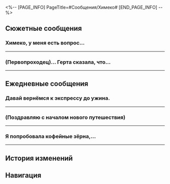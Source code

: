 <%-- [PAGE_INFO]
PageTitle=#Сообщения/Химеко#
[END_PAGE_INFO] --%>
{{Сообщение Инфобокс
|id          = 1003
|Изображение = Персонаж Химеко Иконка.png
|Тип         = Персонаж
|Отправитель = Химеко
|ПодписьСоо  = Проживу без воды, но не без кофе
|Фракция     = Звёздный экспресс
}}

==Сюжетные сообщения==
===Химеко, у меня есть вопрос...===
{{Сообщения
|условие_получения = 
|текст =
:'''(Первопроходец):''' Химеко, у меня есть вопрос...
:'''Химеко:''' Спрашивай, (Первопроходец).
:{Выбор} Экспресс приветствует новых членов команды?
::'''(Первопроходец):''' Экспресс принимает новеньких?
::'''Химеко:''' Новенькие? Ну конечно. Если они хотят путешествовать с нами, двери экспресса всегда будут открыты для них.
:{Выбор} Одна моя подруга хочет присоединиться...
::'''(Первопроходец):''' Просто... Одна моя подруга хочет присоединиться...
::'''Химеко:''' Новые члены команды? Ну конечно. Если они хотят путешествовать с нами, двери экспресса всегда будут открыты для них.
:{Выбор} Моя подруга хочет кофе...
::'''(Первопроходец):''' Одна моя подруга хочет попробовать твой кофе!
::'''Химеко:''' Э? Необычно, но у меня нет причин для отказа.
:'''Химеко:''' Но я бы хотела побольше узнать об этой твоей подруге.
:'''Химеко:''' Что это за человек?
:{Выбор} Она умная...
::'''(Первопроходец):''' Она умный и талантливый механик.
::'''Химеко:''' Неплохо, возможно, у нас будет много общего.
:{Выбор} Она свободолюбивая...
::'''(Первопроходец):''' Она рок-звезда со свободолюбивым характером.
::'''Химеко:''' Кажется, молодёжи такое нравится. Может быть, экспресс станет оживлённее.
:{Выбор} Не могу сказать...
::'''(Первопроходец):''' Она... Я не могу точно описать.
::'''Химеко:''' Не переживай. Многое можно узнать после проведённого вместе времени.
:'''Химеко:''' Я согласна разрешить твоей подруге присоединиться к нам.
:'''Химеко:''' Пусть собирает вещи. Наш экспресс всегда будет рад новым пассажирам.
:{Выбор} Спасибо, Химеко.
::'''(Первопроходец):''' Спасибо за понимание, Химеко.
:{Выбор} Спасибо, Химеко!
::'''(Первопроходец):''' Ясно! Спасибо, Химеко.
:'''Химеко:''' Не волнуйся. Если возникнут какие-то проблемы, не стесняйся сообщить мне.
}}
----

===(Первопроходец)... Герта сказала, что...===
{{Сообщения
|условие_получения = 
|текст =
:'''Химеко:''' (Первопроходец)... Герта сказала, что у неё кое-что для тебя есть. Она хочет, чтобы ты {{MC|ж=попробовала|м=попробовал}} войти в Виртуальную вселенную.
:'''Химеко:''' Она ещё спросила, не {{MC|ж=заблокировала|м=заблокировал}} ли ты её?
:'''Химеко:''' Сходи к ней. Похоже, она воодушевлена.
:{Выбор} Ладно.
::'''(Первопроходец):''' Ладно.
:{Выбор} Как-то страшно.
::'''(Первопроходец):''' Как-то страшно.
:'''Химеко:''' Ха-ха, всё в порядке. Она обещает тебя не задирать.
;{Принятая миссия: Смак}
}}
----

==Ежедневные сообщения==
===Давай вернёмся к экспрессу до ужина.===
{{Сообщения
|условие_получения = 
|текст=
:'''Химеко:''' Давай вернёмся к экспрессу до ужина.
:'''Химеко:''' Мы только что получили новую партию свежих продуктов. Тебе что-нибудь понравилось?
:{Выбор} Я не {{MC|ж=привередлива|м=привередлив}}. Мне нравится всё съедобное.
::'''(Первопроходец):''' Я не {{MC|ж=привередлива|м=привередлив}}. Мне нравится всё съедобное.
::'''Химеко:''' [[Файл:Стикер ГПП 07 Пом-Пом 07.png|80px|&lbrack;Недоумение&rbrack;]]
::'''Химеко:''' Ты говоришь, что не {{MC|ж=привередлива|м=привередлив}}, а Дань Хэн говорит, что ему всё равно... Думаю, я просто буду готовить то, что захочу.
::'''Химеко:''' Сегодняшнее меню:<br />Пом-Пом: Хрустящий рассыпчатый пирог Пом-Пом<br />Март 7: Рис с яйцом и помидором, без помидора<br />Дань Хэн: Всё равно<br />Вельт: Ассорти запечённой в соли рыбы с луковыми кольцами<br />(Первопроходец): Что-нибудь съедобное<br />Химеко: Эксклюзивное «то, что захочу»
:{Выбор} Мясо! Дайте мне побольше мяса!
::'''(Первопроходец):''' Мясо! Дайте мне побольше мяса!
::'''Химеко:''' [[Файл:Стикер ГПП 07 Пом-Пом 05.png|80px|&lbrack;ОК&rbrack;]]
::'''Химеко:''' У тебя был долгий день, лучше бы тебе дозаправиться!
::'''Химеко:''' Сегодняшнее меню:<br />Пом-Пом: Хрустящий рассыпчатый пирог Пом-Пом<br />Март 7: Рис с яйцом и помидором, без помидора<br />Дань Хэн: Всё равно<br />Вельт: Ассорти запечённой в соли рыбы с луковыми кольцами<br />(Первопроходец): Побольше мяса<br />Химеко: Эксклюзивное блюдо экспресса
:{Выбор} Не представляю жизни без чая с молоком.
::'''(Первопроходец):''' Не представляю жизни без чая с молоком.
::'''Химеко:''' [[Файл:Стикер ГПП 07 Пом-Пом 08.png|80px|&lbrack;Шок&rbrack;]]
::'''Химеко:''' Но чай с молоком за еду не считается... Ладно, я что-нибудь придумаю.
::'''Химеко:''' Сегодняшнее меню:<br />Пом-Пом: Хрустящий рассыпчатый пирог Пом-Пом<br />Март 7: Рис с яйцом и помидором, без помидора<br />Дань Хэн: Всё равно<br />Вельт: Ассорти запечённой в соли рыбы с луковыми кольцами<br />(Первопроходец): Чай с молоком<br />Химеко: Эксклюзивное блюдо экспресса на основе чая с молоком
:{Выбор} [[Файл:Стикер ГПП 07 Пом-Пом 03.png|80px|&lbrack;Спасибо&rbrack;]]
:'''(Первопроходец):''' [[Файл:Стикер ГПП 07 Пом-Пом 03.png|80px|&lbrack;Спасибо&rbrack;]]
}}
----

===(Поздравляю с началом нового путешествия)===
{{Сообщения
|условие_получения = 
|текст=
:'''Химеко:''' (Поздравляю с началом нового путешествия)
:'''(Первопроходец):''' [[Файл:Стикер ГПП 07 Пом-Пом 06.png|80px|&lbrack;Одобрение&rbrack;]]
:'''Химеко:''' Маленький сюрприз для нашего нового пассажира~
:{Выбор} Я бы никогда не {{MC|ж=смогла|м=смог}} принять такой приятный подарок!
::'''(Первопроходец):''' Я бы никогда не {{MC|ж=смогла|м=смог}} принять такой приятный подарок!
::'''Химеко:''' Ха-ха, даже если ты откажешься, я просто положу его тебе в рюкзак.
:{Выбор} Я сейчас заплачу!
::'''(Первопроходец):''' Я сейчас заплачу!
::'''Химеко:''' Ха-ха, расслабься. Это просто маленький подарок.
:{Выбор} Химеко, это необязательно...
::'''(Первопроходец):''' Химеко, это необязательно...
::'''Химеко:''' Что ж! Если бы я знала, что ты такой милый собеседник, я бы приготовила что-нибудь подороже~
:'''Химеко:''' Отныне будешь получать конвертики с кредитами каждый Новый год, так что привыкай.
:{Выбор} В следующий раз дам тебе кофе.
:'''(Первопроходец):''' Я обязательно принесу Химеко кофейных зёрен~
:'''Химеко:''' Правда? Не заставляй меня долго ждать~
:'''Химеко:''' На самом деле, я также хотела подарить тебе несколько Световых конусов, но, к сожалению, бюджет поезда ограничен...
:{Выбор} В следующий раз я {{MC|ж=сама|м=сам}} тебе конвертик с кредитами подарю!
::'''(Первопроходец):''' В следующий раз я {{MC|ж=сама|м=сам}} тебе конвертик подарю!
::'''Химеко:''' Ха-ха, ловлю на слове!
::'''Химеко:''' Я шучу~
:{Выбор} А можно мне?..
::'''(Первопроходец):''' А можно мне?..
::'''Химеко:''' Всё-таки этим неинтересно заниматься в одиночку.
::'''Химеко:''' Посмотрим, кто лучше справится~
}}
----

===Я попробовала кофейные зёрна,...===
{{Сообщения
|условие_получения = 
|текст=
:'''Химеко:''' Я попробовала кофейные зёрна, которые ты прин{{MC|ж=есла|м=ёс}} мне в прошлый раз.
:'''Химеко:''' [[Файл:Message Himeko Coffee.png|256px]]
:{Выбор} Похоже, из них получается хороший напиток.
:'''(Первопроходец):''' Похоже, из них получается хороший напиток.
:'''Химеко:''' Может быть, он и правда хороший.
:{Выбор} Кто-нибудь ещё пробовал его?
::'''(Первопроходец):''' Кто-нибудь ещё пробовал его?
::'''(Первопроходец):''' [[Файл:Стикер ГПП 07 Пом-Пом 08.png|80px|&lbrack;Шок&rbrack;]]
::'''Химеко:''' Ещё нет, все чем-то заняты.
:{Выбор} Химеко, в прошлый раз ты сказала так же...
::'''(Первопроходец):''' Химеко, в прошлый раз ты сказала так же...
::'''(Первопроходец):''' [[Файл:Стикер ГПП 07 Пом-Пом 02.png|80px|&lbrack;Плач&rbrack;]]
::'''Химеко:''' Я говорю правду. Остальные слишком заняты, чтобы прийти попробовать чашечку кофе.
:'''Химеко:''' Я хотела бы сначала услышать твоё мнение. Когда ты освободишься?
:{Выбор} У меня тоже нет времени.
::'''(Первопроходец):''' Может быть, я тоже слишком {{MC|ж=занята|м=занят}}.
::'''Химеко:''' Может быть, я вижу тебя за дверью.
::'''Химеко:''' Заходи, храбр{{MC|ж=ая леди|м=ый юноша}}.
::{Выбор} [[Файл:Стикер ГПП 07 Пом-Пом 04.png|80px|&lbrack;Отказ&rbrack;]]
::'''(Первопроходец):''' [[Файл:Стикер ГПП 07 Пом-Пом 04.png|80px|&lbrack;Отказ&rbrack;]]
:{Выбор} Я стою за твоей дверью.
::'''(Первопроходец):''' Может быть, я стою за твоей дверью.
::'''Химеко:''' [[Файл:Стикер ГПП 07 Пом-Пом 06.png|80px|&lbrack;Одобрение&rbrack;]]
::'''Химеко:''' Давай же, {{MC|ж=везучая|м=везунчик}}.
::{Выбор} [[Файл:Стикер ГПП 07 Пом-Пом 03.png|80px|&lbrack;Спасибо&rbrack;]]
::'''(Первопроходец):''' [[Файл:Стикер ГПП 07 Пом-Пом 03.png|80px|&lbrack;Спасибо&rbrack;]]
}}
----

==История изменений==
{{История изменений|3.5}}

==Навигация==
{{Сообщения Навбокс}}